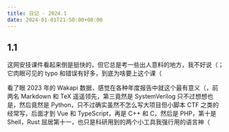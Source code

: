 ```yaml
---
title: 日记 · 2024.1
date: 2024-01-01T21:50:00+08:00
---
```


## 1.1

这网安技课件看起来倒是挺快的，但它总是考一些出人意料的地方，我不好说（；它肉眼可见的 typo 和错误有好多，到底为啥要上这个课（

看了眼 2023 年的 Wakapi 数据，感觉在各种年度报告中就这个最有意义（，前两名 Markdown 和 TeX 遥遥领先，第三竟然是 SystemVerilog 只不过想想也是，然后竟然是 Python，只不过确实虽然不怎么写大项目但小脚本 CTF 之类的经常写，后面才到 Vue 和 TypeScript，再是 C++ 和 C，然后是 PHP，第十是 Shell，Rust 屈居第十一，也只是科研用到的两个小工具我强行用的语言神（
